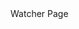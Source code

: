
<Meta title="Recipies/Dashboard" />

<WatcherProvider>

<Flex>
  <Box sx={{
    minWidth: "64",
    backgroundColor: "brand",
    color: "background",
    boxShadow: "xl",
    height: "screenHeight"
  }}>
    <Flex justify="space-between" p={3}>
      <Heading.h1 fontWeight="medium" fontSize={3} p={0}>
        Watcher
      </Heading.h1>
      <Icon name="menu" size="2rem"/>
    </Flex>
  </Box>
  <Box role="main" backgroundColor="#f4f7fa" sx={{
    width: "full",
    minHeight: "screenHeight"
  }}>
    <Box px={5} py={3}>
      <Heading.h1>Page</Heading.h1>
    </Box>
  </Box>
</Flex>

</WatcherProvider>